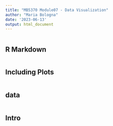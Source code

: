 ```yaml
---
title: "MB5370 Module07 - Data Visualization"
author: "Maria Bologna"
date: '2023-06-13'
output: html_document
---
```


```r

```

## R Markdown

```r

```

## Including Plots

```r

```

## data

```r

```

## Intro 

```r

```

